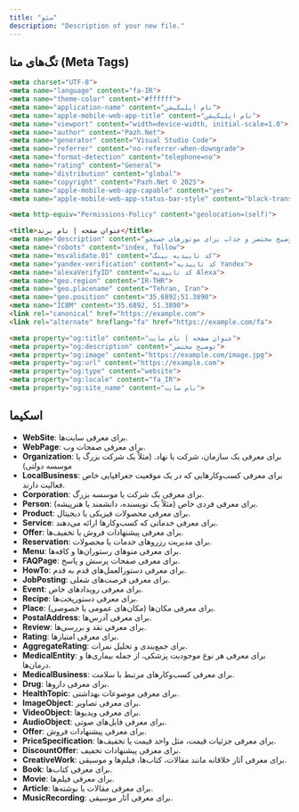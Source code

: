```yaml
---
title: "سئو"
description: "Description of your new file."
---
```


## تگ‌های متا (Meta Tags)

<CodeGroup>

```html Meta Tags
<meta charset="UTF-8">
<meta name="language" content="fa-IR">
<meta name="theme-color" content="#ffffff">
<meta name="application-name" content="نام اپلیکیشن">
<meta name="apple-mobile-web-app-title" content="نام اپلیکیشن">
<meta name="viewport" content="width=device-width, initial-scale=1.0">
<meta name="author" content="Pazh.Net">
<meta name="generator" content="Visual Studio Code">
<meta name="referrer" content="no-referrer-when-downgrade">
<meta name="format-detection" content="telephone=no">
<meta name="rating" content="General">
<meta name="distribution" content="global">
<meta name="copyright" content="Pazh.Net © 2025">
<meta name="apple-mobile-web-app-capable" content="yes">
<meta name="apple-mobile-web-app-status-bar-style" content="black-translucent">

<meta http-equiv="Permissions-Policy" content="geolocation=(self)">

<title>عنوان صفحه | نام برند</title>
<meta name="description" content="توضیح مختصر و جذاب برای موتورهای جستجو.">
<meta name="robots" content="index, follow">
<meta name="msvalidate.01" content="کد تاییدیه بینگ">
<meta name="yandex-verification" content="کد تاییدیه Yandex">
<meta name="alexaVerifyID" content="کد تاییدیه Alexa">
<meta name="geo.region" content="IR-THR">
<meta name="geo.placename" content="Tehran, Iran">
<meta name="geo.position" content="35.6892;51.3890">
<meta name="ICBM" content="35.6892, 51.3890">
<link rel="canonical" href="https://example.com">
<link rel="alternate" hreflang="fa" href="https://example.com/fa">

<meta property="og:title" content="عنوان صفحه | نام سایت">
<meta property="og:description" content="توضیح مختصر">
<meta property="og:image" content="https://example.com/image.jpg">
<meta property="og:url" content="https://example.com">
<meta property="og:type" content="website">
<meta property="og:locale" content="fa_IR">
<meta property="og:site_name" content="نام سایت">
```

</CodeGroup>

## اسکیما

- **WebSite**: برای معرفی سایت‌ها.
- **WebPage**: برای معرفی صفحات وب.
- **Organization**: برای معرفی یک سازمان، شرکت یا نهاد. (مثلاً یک شرکت بزرگ یا موسسه دولتی)
- **LocalBusiness**: برای معرفی کسب‌وکارهایی که در یک موقعیت جغرافیایی خاص فعالیت دارند.
- **Corporation**: برای معرفی یک شرکت یا موسسه بزرگ.
- **Person**: برای معرفی فردی خاص (مثلاً یک نویسنده، دانشمند یا هنرپیشه).
- **Product**: برای معرفی محصولات فیزیکی یا دیجیتال.
- **Service**: برای معرفی خدماتی که کسب‌وکارها ارائه می‌دهند.
- **Offer**: برای معرفی پیشنهادات فروش یا تخفیف‌ها.
- **Reservation**: برای مدیریت رزروهای خدمات یا محصولات.
- **Menu**: برای معرفی منوهای رستوران‌ها و کافه‌ها.
- **FAQPage**: برای معرفی صفحات پرسش و پاسخ.
- **HowTo**: برای معرفی دستورالعمل‌های قدم به قدم.
- **JobPosting**: برای معرفی فرصت‌های شغلی.
- **Event**: برای معرفی رویدادهای خاص.
- **Recipe**: برای معرفی دستورپخت‌ها.
- **Place**: برای معرفی مکان‌ها (مکان‌های عمومی یا خصوصی).
- **PostalAddress**: برای معرفی آدرس‌ها.
- **Review**: برای معرفی نقد و بررسی‌ها.
- **Rating**: برای معرفی امتیازها.
- **AggregateRating**: برای جمع‌بندی و تحلیل نمرات.
- **MedicalEntity**: برای معرفی هر نوع موجودیت پزشکی، از جمله بیماری‌ها و درمان‌ها.
- **MedicalBusiness**: برای معرفی کسب‌وکارهای مرتبط با سلامت.
- **Drug**: برای معرفی داروها.
- **HealthTopic**: برای معرفی موضوعات بهداشتی.
- **ImageObject**: برای معرفی تصاویر.
- **VideoObject**: برای معرفی ویدیوها.
- **AudioObject**: برای معرفی فایل‌های صوتی.
- **Offer**: برای معرفی پیشنهادات فروش.
- **PriceSpecification**: برای معرفی جزئیات قیمت، مثل واحد قیمت یا تخفیف‌ها.
- **DiscountOffer**: برای معرفی پیشنهادات تخفیف.
- **CreativeWork**: برای معرفی آثار خلاقانه مانند مقالات، کتاب‌ها، فیلم‌ها و موسیقی.
- **Book**: برای معرفی کتاب‌ها.
- **Movie**: برای معرفی فیلم‌ها.
- **Article**: برای معرفی مقالات یا نوشته‌ها.
- **MusicRecording**: برای معرفی آثار موسیقی.